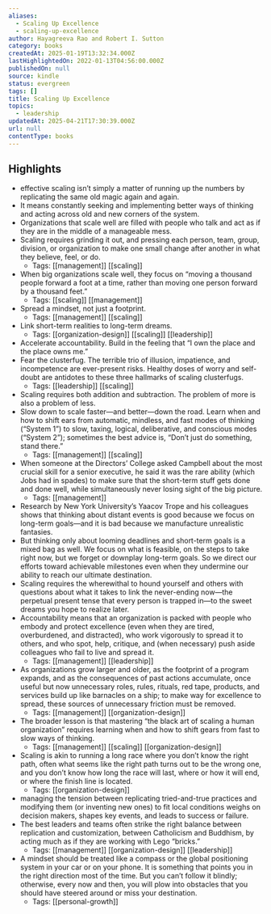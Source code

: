 ```yaml
---
aliases:
  - Scaling Up Excellence
  - scaling-up-excellence
author: Hayagreeva Rao and Robert I. Sutton
category: books
createdAt: 2025-01-19T13:32:34.000Z
lastHighlightedOn: 2022-01-13T04:56:00.000Z
publishedOn: null
source: kindle
status: evergreen
tags: []
title: Scaling Up Excellence
topics:
  - leadership
updatedAt: 2025-04-21T17:30:39.000Z
url: null
contentType: books
---
```

## Highlights

- effective scaling isn’t simply a matter of running up the numbers by replicating the same old magic again and again.
- It means constantly seeking and implementing better ways of thinking and acting across old and new corners of the system.
- Organizations that scale well are filled with people who talk and act as if they are in the middle of a manageable mess.
- Scaling requires grinding it out, and pressing each person, team, group, division, or organization to make one small change after another in what they believe, feel, or do.
  - Tags: [[management]] [[scaling]]
- When big organizations scale well, they focus on “moving a thousand people forward a foot at a time, rather than moving one person forward by a thousand feet.”
  - Tags: [[scaling]] [[management]]
- Spread a mindset, not just a footprint.
  - Tags: [[management]] [[scaling]]
- Link short-term realities to long-term dreams.
  - Tags: [[organization-design]] [[scaling]] [[leadership]]
- Accelerate accountability. Build in the feeling that “I own the place and the place owns me.”
- Fear the clusterfug. The terrible trio of illusion, impatience, and incompetence are ever-present risks. Healthy doses of worry and self-doubt are antidotes to these three hallmarks of scaling clusterfugs.
  - Tags: [[leadership]] [[scaling]]
- Scaling requires both addition and subtraction. The problem of more is also a problem of less.
- Slow down to scale faster—and better—down the road. Learn when and how to shift ears from automatic, mindless, and fast modes of thinking (“System 1”) to slow, taxing, logical, deliberative, and conscious modes (“System 2”); sometimes the best advice is, “Don’t just do something, stand there.”
  - Tags: [[management]] [[scaling]]
- When someone at the Directors’ College asked Campbell about the most crucial skill for a senior executive, he said it was the rare ability (which Jobs had in spades) to make sure that the short-term stuff gets done and done well, while simultaneously never losing sight of the big picture.
  - Tags: [[management]]
- Research by New York University’s Yaacov Trope and his colleagues shows that thinking about distant events is good because we focus on long-term goals—and it is bad because we manufacture unrealistic fantasies.
- But thinking only about looming deadlines and short-term goals is a mixed bag as well. We focus on what is feasible, on the steps to take right now, but we forget or downplay long-term goals. So we direct our efforts toward achievable milestones even when they undermine our ability to reach our ultimate destination.
- Scaling requires the wherewithal to hound yourself and others with questions about what it takes to link the never-ending now—the perpetual present tense that every person is trapped in—to the sweet dreams you hope to realize later.
- Accountability means that an organization is packed with people who embody and protect excellence (even when they are tired, overburdened, and distracted), who work vigorously to spread it to others, and who spot, help, critique, and (when necessary) push aside colleagues who fail to live and spread it.
  - Tags: [[management]] [[leadership]]
- As organizations grow larger and older, as the footprint of a program expands, and as the consequences of past actions accumulate, once useful but now unnecessary roles, rules, rituals, red tape, products, and services build up like barnacles on a ship; to make way for excellence to spread, these sources of unnecessary friction must be removed.
  - Tags: [[management]] [[organization-design]]
- The broader lesson is that mastering “the black art of scaling a human organization” requires learning when and how to shift gears from fast to slow ways of thinking.
  - Tags: [[management]] [[scaling]] [[organization-design]]
- Scaling is akin to running a long race where you don’t know the right path, often what seems like the right path turns out to be the wrong one, and you don’t know how long the race will last, where or how it will end, or where the finish line is located.
  - Tags: [[organization-design]]
- managing the tension between replicating tried-and-true practices and modifying them (or inventing new ones) to fit local conditions weighs on decision makers, shapes key events, and leads to success or failure.
- The best leaders and teams often strike the right balance between replication and customization, between Catholicism and Buddhism, by acting much as if they are working with Lego “bricks.”
  - Tags: [[management]] [[organization-design]] [[leadership]]
- A mindset should be treated like a compass or the global positioning system in your car or on your phone. It is something that points you in the right direction most of the time. But you can’t follow it blindly; otherwise, every now and then, you will plow into obstacles that you should have steered around or miss your destination.
  - Tags: [[personal-growth]]
